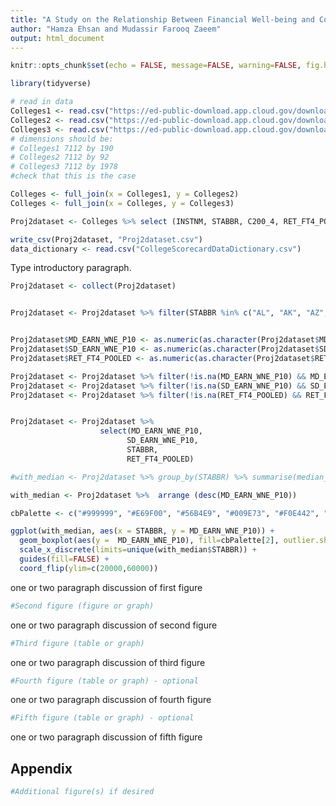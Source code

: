 ```yaml
---
title: "A Study on the Relationship Between Financial Well-being and College Retention"
author: "Hamza Ehsan and Mudassir Farooq Zaeem"
output: html_document
---
```



```r
knitr::opts_chunk$set(echo = FALSE, message=FALSE, warning=FALSE, fig.height = 4, fig.width = 6 )
```


```r
library(tidyverse) 
```


```r
# read in data 
Colleges1 <- read.csv("https://ed-public-download.app.cloud.gov/downloads/Most-Recent-Cohorts-Scorecard-Elements.csv")
Colleges2 <- read.csv("https://ed-public-download.app.cloud.gov/downloads/Most-Recent-Cohorts-Treasury-Elements.csv")
Colleges3 <- read.csv("https://ed-public-download.app.cloud.gov/downloads/Most-Recent-Cohorts-All-Data-Elements.csv")
# dimensions should be:
# Colleges1 7112 by 190
# Colleges2 7112 by 92
# Colleges3 7112 by 1978
#check that this is the case
```

```r

Colleges <- full_join(x = Colleges1, y = Colleges2)
Colleges <- full_join(x = Colleges, y = Colleges3)

Proj2dataset <- Colleges %>% select (INSTNM, STABBR, C200_4, RET_FT4_POOLED, PCTFLOAN, TRANS_4_POOLED, CCUGPROF, CONTROL, CCSIZSET, NPT41_PRIV, NPT42_PRIV, NPT43_PRIV, NPT44_PRIV, NPT45_PRIV, MD_EARN_WNE_P10, SD_EARN_WNE_P10 )

write_csv(Proj2dataset, "Proj2dataset.csv")
data_dictionary <- read.csv("CollegeScorecardDataDictionary.csv")

```

Type introductory paragraph. 


```r
Proj2dataset <- collect(Proj2dataset)


Proj2dataset <- Proj2dataset %>% filter(STABBR %in% c("AL", "AK", "AZ", "CA", "CO", "CT", "DE", "DC", "FL", "GA", "HI", "ID", "IL", "IN", "IA", "KS", "AR", "KY", "LA", "ME", "MD", "MA", "MI", "MN", "MS", "MO", "MT", "NE", "NV", "NH", "NJ", "NM", "NY", "NC", "ND", "OH", "OK", "OR", "PA", "RI", "SC", "SD", "TN", "TX", "UT", "VT", "VA", "WA", "WV", "WI", "WY"))


Proj2dataset$MD_EARN_WNE_P10 <- as.numeric(as.character(Proj2dataset$MD_EARN_WNE_P10))
Proj2dataset$SD_EARN_WNE_P10 <- as.numeric(as.character(Proj2dataset$SD_EARN_WNE_P10))
Proj2dataset$RET_FT4_POOLED <- as.numeric(as.character(Proj2dataset$RET_FT4_POOLED))

Proj2dataset <- Proj2dataset %>% filter(!is.na(MD_EARN_WNE_P10) && MD_EARN_WNE_P10 > 0)
Proj2dataset <- Proj2dataset %>% filter(!is.na(SD_EARN_WNE_P10) && SD_EARN_WNE_P10 > 0)
Proj2dataset <- Proj2dataset %>% filter(!is.na(RET_FT4_POOLED) && RET_FT4_POOLED > 0.0)


Proj2dataset <- Proj2dataset %>% 
                    select(MD_EARN_WNE_P10, 
                          SD_EARN_WNE_P10,
                          STABBR,
                          RET_FT4_POOLED)

#with_median <- Proj2dataset %>% group_by(STABBR) %>% summarise(median_median = median(MD_EARN_WNE_P10), median_SD = median(SD_EARN_WNE_P10)) %>%  arrange (median_median, median_SD)

with_median <- Proj2dataset %>%  arrange (desc(MD_EARN_WNE_P10))

cbPalette <- c("#999999", "#E69F00", "#56B4E9", "#009E73", "#F0E442", "#0072B2", "#D55E00", "#CC79A7")

ggplot(with_median, aes(x = STABBR, y = MD_EARN_WNE_P10)) +
  geom_boxplot(aes(y =  MD_EARN_WNE_P10), fill=cbPalette[2], outlier.shape=NA, coef=0) +
  scale_x_discrete(limits=unique(with_median$STABBR)) +
  guides(fill=FALSE) +
  coord_flip(ylim=c(20000,60000))


```


one or two paragraph discussion of first figure


```r
#Second figure (figure or graph)
```

one or two paragraph discussion of second figure


```r
#Third figure (table or graph)
```

one or two paragraph discussion of third figure



```r
#Fourth figure (table or graph) - optional
```

one or two paragraph discussion of fourth figure



```r
#Fifth figure (table or graph) - optional
```

one or two paragraph discussion of fifth figure


## Appendix 

```r
#Additional figure(s) if desired
```